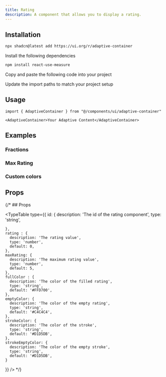 ```yaml
---
title: Rating
description: A component that allows you to display a rating.
---
```



<ComponentPreview
  name="rating-demo"
  description="A component that allows you to display a rating."
/>

## Installation

<ComponentInstall>

<CLIInstall>
  
```bash
npx shadcn@latest add https://ui.org/r/adaptive-container
```

</CLIInstall>

<ManualInstall>

<Steps>

<Step>

Install the following dependencies

</Step>

```bash
npm install react-use-measure
```

<Step>

Copy and paste the following code into your project

</Step>

<ComponentSource name="rating" />

<Step>

Update the import paths to match your project setup

</Step>

</Steps>

</ManualInstall>

</ComponentInstall>


## Usage


```tsx
import { AdaptiveContainer } from "@/components/ui/adaptive-container"
```

```tsx
<AdaptiveContainer>Your Adaptive Content</AdaptiveContainer>
```

## Examples

### Fractions

<ComponentPreview
  name="rating-fraction"
  description="Display a rating with fractions. For example, 4.2 out of 5."
/>


### Max Rating

<ComponentPreview
  name="rating-max-rating"
  description="You can set the maximum rating value. For example, 10."
/>

### Custom colors

<ComponentPreview
  name="rating-custom-colors"
  description="Customise the colors, such as the fill, empty colors, or the strokes."
/>

## Props
<ComponentPropsTable componentName='Rating'/>


{/* ## Props

<TypeTable
  type={{
    id: {
      description: 'The id of the rating component',
      type: 'string',

    },
    rating : {
      description: 'The rating value',
      type: 'number',
      default: 0,
    },
    maxRating: {
      description: 'The maximum rating value',
      type: 'number',
      default: 5,
    },
    fullColor : {
      description: 'The color of the filled rating',
      type: 'string',
      default: '#FFD700',
    },
    emptyColor: {
      description: 'The color of the empty rating',
      type: 'string',
      default: '#C4C4C4',
    },
    strokeColor: {
      description: 'The color of the stroke',
      type: 'string',
      default: '#D1D5DB',
    },
    strokeEmptyColor: {
      description: 'The color of the empty stroke',
      type: 'string',
      default: '#D1D5DB',
    }
  }}
/> */}